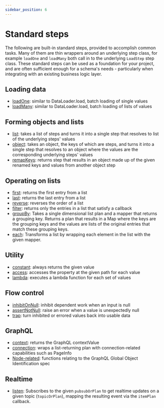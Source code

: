 ```yaml
---
sidebar_position: 6
---
```


# Standard steps

The following are built-in standard steps, provided to accomplish common tasks.
Many of them are thin wrappers around an underlying step class, for example
`loadOne` and `loadMany` both call in to the underlying `LoadStep` step class. These
standard steps can be used as a foundation for your project, and are often
sufficient enough for a schema's needs - particularly when integrating with an existing
business logic layer.

## Loading data

- [loadOne][]: similar to DataLoader.load, batch loading of single values
- [loadMany][]: similar to DataLoader.load, batch loading of lists of values

## Forming objects and lists

- [list][]: takes a list of steps and turns it into a single step that resolves
  to list of the underlying steps' values
- [object][]: takes an object, the keys of which are steps, and turns it into a
  single step that resolves to an object where the values are the corresponding
  underlying steps' values
- [remapKeys][]: returns step that results in an object made up of the given renamed
  keys and values from another object step

## Operating on lists

- [first][]: returns the first entry from a list
- [last][]: returns the last entry from a list
- [reverse][]: reverses the order of a list
- [filter][]: returns only the entries in a list that satisfy a callback
- [groupBy][]: Takes a single dimensional list plan and a mapper that returns a
  grouping key. Returns a plan that results in a Map where the keys are the
  grouping keys and the values are lists of the original entries that match
  these grouping keys.
- [each][]: Transforms a list by wrapping each element in the list with the
  given mapper.

## Utility

- [constant][]: always returns the given value
- [access][]: accesses the property at the given path for each value
- [lambda][]: executes a lambda function for each set of values

<!-- TODO: not a step! -->
<!-- - [setter][]: a ModifierStep for setting given values onto a parent step -->

## Flow control

- [inhibitOnNull][]: inhibit dependent work when an input is null
- [assertNotNull][]: raise an error when a value is unexpectedly null
- [trap][]: turn inhibited or errored values back into usable data

## GraphQL

- [context][]: returns the GraphQL contextValue
- [connection][]: wraps a list-returning plan with connection-related
  capabilities such as PageInfo
- [Node-related][node]: functions relating to the GraphQL Global Object Identification spec

## Realtime

- [listen][]: Subscribes to the given `pubsubOrPlan` to get realtime updates on
  a given topic (`topicOrPlan`), mapping the resulting event via the `itemPlan`
  callback.

[access]: ./access
[connection]: ./connection
[constant]: ./constant
[context]: ./context
[each]: ./each
[error]: ./error
[filter]: ./filter
[first]: ./first
[groupby]: ./groupBy
[lambda]: ./lambda
[last]: ./last
[list]: ./list
[listen]: ./listen
[inhibitOnNull]: ./inhibitOnNull
[assertNotNull]: ./assertNotNull
[trap]: ./trap
[loadmany]: ./loadMany
[loadone]: ./loadOne
[remapKeys]: ./remapKeys
[node]: ./node
[object]: ./object
[reverse]: ./reverse
[setter]: ./setter

